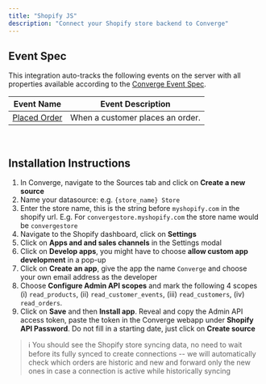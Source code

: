 ```yaml
---
title: "Shopify JS"
description: "Connect your Shopify store backend to Converge"
---
```


## Event Spec

This integration auto-tracks the following events on the server with all properties available according to the [Converge Event Spec](../sources/pixel#event-specification).

| Event Name                       | Event Description                |
| -------------------------------- | -------------------------------- |
| [Placed Order](../converge-spec) | When a customer places an order. |

&nbsp;

## Installation Instructions

1. In Converge, navigate to the Sources tab and click on **Create a new source**
2. Name your datasource: e.g. `{store_name} Store`
3. Enter the store name, this is the string before `myshopify.com` in the shopify url. E.g. For `convergestore.myshopify.com` the store name would be `convergestore`
4. Navigate to the Shopify dashboard, click on **Settings**
5. Click on **Apps and and sales channels** in the Settings modal
6. Click on **Develop apps**, you might have to choose **allow custom app development** in a pop-up
7. Click on **Create an app**, give the app the name `Converge` and choose your own email address as the developer
8. Choose **Configure Admin API scopes** and mark the following 4 scopes (i) `read_products`, (ii) `read_customer_events`, (iii) `read_customers`, (iv) `read_orders`.
9. Click on **Save** and then **Install app**. Reveal and copy the Admin API access token, paste the token in the Converge webapp under **Shopify API Password**. Do not fill in a starting date, just click on **Create source**

> ℹ️ You should see the Shopify store syncing data, no need to wait before its fully synced to create connections -- we will automatically check which orders are historic and new and forward only the new ones in case a connection is active while historically syncing

&nbsp;
